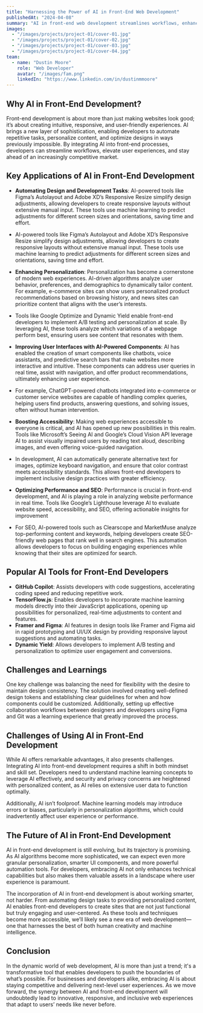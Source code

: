 ```yaml
---
title: "Harnessing the Power of AI in Front-End Web Development"
publishedAt: "2024-04-08"
summary: "AI in front-end web development streamlines workflows, enhances personalization, and improves user experience by automating design tasks, creating smart components, optimizing performance, and boosting accessibility."
images:
  - "/images/projects/project-01/cover-01.jpg"
  - "/images/projects/project-01/cover-02.jpg"
  - "/images/projects/project-01/cover-03.jpg"
  - "/images/projects/project-01/cover-04.jpg"
team:
  - name: "Dustin Moore"
    role: "Web Developer"
    avatar: "/images/fam.png"
    linkedIn: "https://www.linkedin.com/in/dustinmmoore"
---
```


## Why AI in Front-End Development?

Front-end development is about more than just making websites look good; it’s about creating intuitive, responsive, and user-friendly experiences. AI brings a new layer of sophistication, enabling developers to automate repetitive tasks, personalize content, and optimize designs in ways previously impossible. By integrating AI into front-end processes, developers can streamline workflows, elevate user experiences, and stay ahead of an increasingly competitive market.

## Key Applications of AI in Front-End Development

- **Automating Design and Development Tasks**: AI-powered tools like Figma’s Autolayout and Adobe XD’s Responsive Resize simplify design adjustments, allowing developers to create responsive layouts without extensive manual input. These tools use machine learning to predict adjustments for different screen sizes and orientations, saving time and effort.

- AI-powered tools like Figma’s Autolayout and Adobe XD’s Responsive Resize simplify design adjustments, allowing developers to create responsive layouts without extensive manual input. These tools use machine learning to predict adjustments for different screen sizes and orientations, saving time and effort.

- **Enhancing Personalization**: Personalization has become a cornerstone of modern web experiences. AI-driven algorithms analyze user behavior, preferences, and demographics to dynamically tailor content. For example, e-commerce sites can show users personalized product recommendations based on browsing history, and news sites can prioritize content that aligns with the user’s interests.
- Tools like Google Optimize and Dynamic Yield enable front-end developers to implement A/B testing and personalization at scale. By leveraging AI, these tools analyze which variations of a webpage perform best, ensuring users see content that resonates with them.

- **Improving User Interfaces with AI-Powered Components**: AI has enabled the creation of smart components like chatbots, voice assistants, and predictive search bars that make websites more interactive and intuitive. These components can address user queries in real time, assist with navigation, and offer product recommendations, ultimately enhancing user experience.
- For example, ChatGPT-powered chatbots integrated into e-commerce or customer service websites are capable of handling complex queries, helping users find products, answering questions, and solving issues, often without human intervention.

- **Boosting Accessibility**: Making web experiences accessible to everyone is critical, and AI has opened up new possibilities in this realm. Tools like Microsoft’s Seeing AI and Google’s Cloud Vision API leverage AI to assist visually impaired users by reading text aloud, describing images, and even offering voice-guided navigation.
- In development, AI can automatically generate alternative text for images, optimize keyboard navigation, and ensure that color contrast meets accessibility standards. This allows front-end developers to implement inclusive design practices with greater efficiency.

- **Optimizing Performance and SEO**: Performance is crucial in front-end development, and AI is playing a role in analyzing website performance in real time. Tools like Google’s Lighthouse leverage AI to evaluate website speed, accessibility, and SEO, offering actionable insights for improvement
- For SEO, AI-powered tools such as Clearscope and MarketMuse analyze top-performing content and keywords, helping developers create SEO-friendly web pages that rank well in search engines. This automation allows developers to focus on building engaging experiences while knowing that their sites are optimized for search.

## Popular AI Tools for Front-End Developers

- **GitHub Copilot**: Assists developers with code suggestions, accelerating coding speed and reducing repetitive work.
- **TensorFlow.js**: Enables developers to incorporate machine learning models directly into their JavaScript applications, opening up possibilities for personalized, real-time adjustments to content and features.
- **Framer and Figma**: AI features in design tools like Framer and Figma aid in rapid prototyping and UI/UX design by providing responsive layout suggestions and automating tasks.
- **Dynamic Yield**: Allows developers to implement A/B testing and personalization to optimize user engagement and conversions.
## Challenges and Learnings

One key challenge was balancing the need for flexibility with the desire to maintain design consistency. The solution involved creating well-defined design tokens and establishing clear guidelines for when and how components could be customized. Additionally, setting up effective collaboration workflows between designers and developers using Figma and Git was a learning experience that greatly improved the process.

## Challenges of Using AI in Front-End Development

While AI offers remarkable advantages, it also presents challenges. Integrating AI into front-end development requires a shift in both mindset and skill set. Developers need to understand machine learning concepts to leverage AI effectively, and security and privacy concerns are heightened with personalized content, as AI relies on extensive user data to function optimally.

Additionally, AI isn’t foolproof. Machine learning models may introduce errors or biases, particularly in personalization algorithms, which could inadvertently affect user experience or performance.

## The Future of AI in Front-End Development

AI in front-end development is still evolving, but its trajectory is promising. As AI algorithms become more sophisticated, we can expect even more granular personalization, smarter UI components, and more powerful automation tools. For developers, embracing AI not only enhances technical capabilities but also makes them valuable assets in a landscape where user experience is paramount.

The incorporation of AI in front-end development is about working smarter, not harder. From automating design tasks to providing personalized content, AI enables front-end developers to create sites that are not just functional but truly engaging and user-centered. As these tools and techniques become more accessible, we’ll likely see a new era of web development—one that harnesses the best of both human creativity and machine intelligence.

## Conclusion

In the dynamic world of web development, AI is more than just a trend; it's a transformative tool that enables developers to push the boundaries of what’s possible. For businesses and developers alike, embracing AI is about staying competitive and delivering next-level user experiences. As we move forward, the synergy between AI and front-end development will undoubtedly lead to innovative, responsive, and inclusive web experiences that adapt to users’ needs like never before.